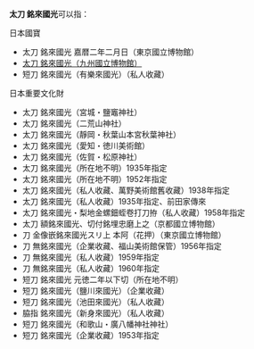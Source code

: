 '''太刀 銘來國光'''可以指：

;日本國寶
*太刀 銘來國光 嘉暦二年二月日（東京國立博物館）
*[[太刀_銘來國光_(九州國立博物館)|太刀 銘來國光（九州國立博物館）]]
*短刀 銘來國光（有樂來國光）（私人收藏）

;日本重要文化財
*太刀 銘來國光（宮城・鹽竈神社）
*太刀 銘來國光（二荒山神社）
*太刀 銘來國光（靜岡・秋葉山本宮秋葉神社）
*太刀 銘來國光（愛知・徳川美術館）
*太刀 銘來國光（佐賀・松原神社）
*太刀 銘來國光（所在地不明）1935年指定
*太刀 銘來國光（所在地不明）1952年指定
*太刀 銘來國光（私人收藏、萬野美術館舊收藏）1938年指定
*太刀 銘來國光（私人收藏）1935年指定、前田家傳來
*太刀 銘來國光・梨地金螺鈿蛭卷打刀拵（私人收藏）1958年指定
*太刀 額銘來國光、切付銘埋忠磨上之（京都國立博物館）
*刀 金像嵌銘來國光スリ上 本阿（花押）（東京國立博物館）
*刀 無銘來國光（企業收藏、福山美術館保管）1956年指定
*刀 無銘來國光（私人收藏）1959年指定
*刀 無銘來國光（私人收藏）1960年指定
*短刀 銘來國光 元徳二年以下切（所在地不明）
*短刀 銘來國光（鹽川來國光）（企業收藏）
*短刀 銘來國光（池田來國光）（私人收藏）
*脇指 銘來國光（新身來國光）（私人收藏）
*短刀 銘來國光（和歌山・廣八幡神社神社）
*短刀 銘來國光（企業收藏）1953年指定

{{disambig|cat=六字消歧義}}